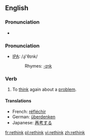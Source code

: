 ==English==

===Pronunciation===
*{{audio|en-us-rethink.ogg|Audio (US)}}

=== Pronunciation ===
*[[w:IPA|IPA]]: /ɻi'θɪnk/
*:Rhymes: [[Rhymes:English:-ɪŋk|-ɪŋk]]

=== Verb ===
{{en-verb|rethinks|rethinking|rethought|rethought}}

# To [[think]] again about a [[problem]].

==== Translations ====
*French: [[réfléchir]]
*German: [[überdenken]]
*Japanese: [[再考]]する

[[fr:rethink]]
[[pl:rethink]]
[[vi:rethink]]
[[zh:rethink]]